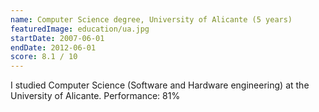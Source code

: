 ```yaml
---
name: Computer Science degree, University of Alicante (5 years)
featuredImage: education/ua.jpg
startDate: 2007-06-01
endDate: 2012-06-01
score: 8.1 / 10
---
```


I studied Computer Science (Software and Hardware engineering) at the University of Alicante. Performance: 81%
